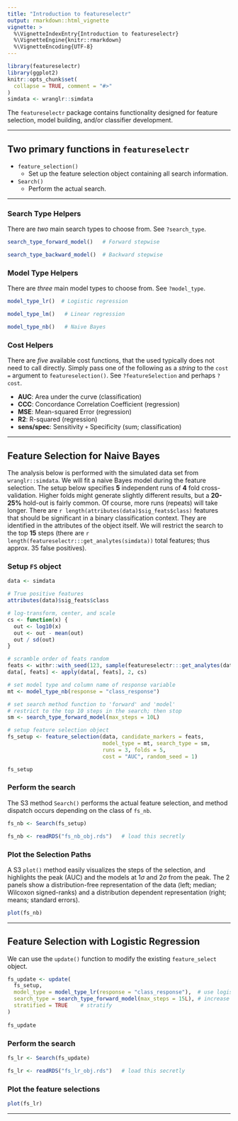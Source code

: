 ```yaml
---
title: "Introduction to featureselectr"
output: rmarkdown::html_vignette
vignette: >
  %\VignetteIndexEntry{Introduction to featureselectr}
  %\VignetteEngine{knitr::rmarkdown}
  %\VignetteEncoding{UTF-8}
---
```


```r
library(featureselectr)
library(ggplot2)
knitr::opts_chunk$set(
  collapse = TRUE, comment = "#>"
)
simdata <- wranglr::simdata
```


The `featureselectr` package contains functionality designed for feature 
selection, model building, and/or classifier development.


--------------


## Two primary functions in `featureselectr`

* `feature_selection()`
  + Set up the feature selection object containing all search information.
* `Search()`
  + Perform the actual search.


----------------------


### Search Type Helpers

There are _two_ main search types to choose from. See `?search_type`.

```r
search_type_forward_model()   # Forward stepwise

search_type_backward_model()  # Backward stepwise
```

### Model Type Helpers

There are _three_ main model types to choose from. See `?model_type`.

```r
model_type_lr()  # Logistic regression

model_type_lm()   # Linear regression

model_type_nb()   # Naive Bayes
```

### Cost Helpers

There are _five_ available cost functions, that the used typically does not
need to call directly. Simply pass one of the following as a _string_ to 
the `cost =` argument to `featureselection()`.
See `?featureSelection` and perhaps `?cost`.

* **AUC**: Area under the curve (classification)
* **CCC**: Concordance Correlation Coefficient (regression)
* **MSE**: Mean-squared Error (regression)
* **R2**: R-squared (regression)
* **sens/spec**: Sensitivity `+` Specificity (sum; classification)



-----------------


## Feature Selection for Naive Bayes

The analysis below is performed with the simulated data set from
`wranglr::simdata`. We will fit a naive Bayes model during the
feature selection. The setup below specifies **5** independent runs 
of **4** fold cross-validation.
Higher folds might generate slightly different results, but a **20-25%**
hold-out is fairly common. Of course, more runs (repeats) will take longer.
There are `r length(attributes(data)$sig_feats$class)` features that should 
be significant in a binary classification context. They are identified in 
the attributes of the object itself. We will restrict the search to the 
top **15** steps (there are
`r length(featureselectr:::get_analytes(simdata))`
total features; thus approx. 35 false positives).

### Setup `FS` object

```r
data <- simdata

# True positive features
attributes(data)$sig_feats$class

# log-transform, center, and scale
cs <- function(x) {
  out <- log10(x)
  out <- out - mean(out)
  out / sd(out)
}

# scramble order of feats random
feats <- withr::with_seed(123, sample(featureselectr:::get_analytes(data)))
data[, feats] <- apply(data[, feats], 2, cs)

# set model type and column name of response variable
mt <- model_type_nb(response = "class_response")

# set search method function to 'forward' and 'model'
# restrict to the top 10 steps in the search; then stop
sm <- search_type_forward_model(max_steps = 10L)

# setup feature selection object
fs_setup <- feature_selection(data, candidate_markers = feats,
                              model_type = mt, search_type = sm,
                              runs = 3, folds = 5,
                              cost = "AUC", random_seed = 1)

fs_setup
```

### Perform the search

The S3 method `Search()` performs the actual feature selection,
and method dispatch occurs depending on the class of `fs_nb`.

```r
fs_nb <- Search(fs_setup)
```

```r
fs_nb <- readRDS("fs_nb_obj.rds")   # load this secretly
```

### Plot the Selection Paths

A S3 `plot()` method easily visualizes the steps of the selection,
and highlights the peak (AUC) and the models at
1$\sigma$ and 2$\sigma$ from the peak.
The 2 panels show a distribution-free representation of the data 
(left; median; Wilcoxon signed-ranks) and a distribution dependent
representation (right; means; standard errors).

```r
plot(fs_nb)
```


---------------


## Feature Selection with Logistic Regression

We can use the `update()` function to modify the existing
`feature_select` object.

```r
fs_update <- update(
  fs_setup,
  model_type = model_type_lr(response = "class_response"),  # use logistic reg
  search_type = search_type_forward_model(max_steps = 15L), # increase steps
  stratified = TRUE    # stratify
)
                    
fs_update
```

### Perform the search

```r
fs_lr <- Search(fs_update)
```

```r
fs_lr <- readRDS("fs_lr_obj.rds")   # load this secretly
```

### Plot the feature selections

```r
plot(fs_lr)
```

---------------
